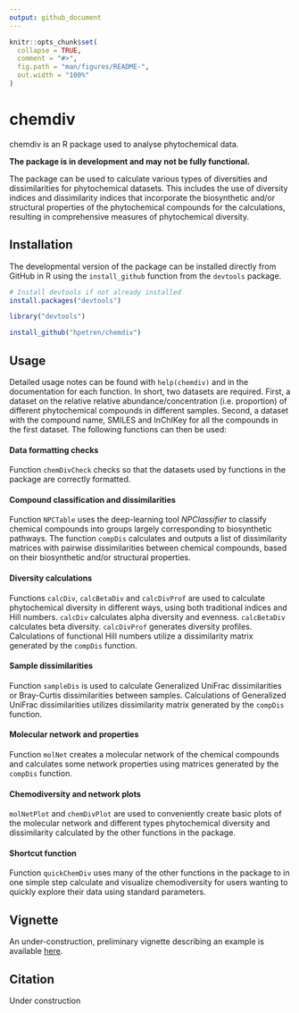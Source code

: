 ```yaml
---
output: github_document
---
```


<!-- README.md is generated from README.Rmd. Please edit that file -->

```r
knitr::opts_chunk$set(
  collapse = TRUE,
  comment = "#>",
  fig.path = "man/figures/README-",
  out.width = "100%"
)
```

# chemdiv

<!-- badges: start -->
<!-- badges: end -->

chemdiv is an R package used to analyse phytochemical data.

**The package is in development and may not be fully functional.**

The package can be used to calculate various types of diversities and 
dissimilarities for phytochemical datasets. This includes the use of diversity
indices and dissimilarity indices that incorporate the biosynthetic and/or 
structural properties of the phytochemical compounds for the calculations,
resulting in comprehensive measures of phytochemical diversity.


## Installation

The developmental version of the package can be installed directly from GitHub
in R using the `install_github` function from the `devtools` package.

```r
# Install devtools if not already installed
install.packages("devtools")

library("devtools")

install_github("hpetren/chemdiv")
```


## Usage

Detailed usage notes can be found with `help(chemdiv)` and in the documentation
for each function. In short, two datasets are required. First, a dataset
on the relative relative abundance/concentration (i.e. proportion) of
different phytochemical compounds in different samples. Second, a dataset 
with the compound name, SMILES and InChIKey for all the compounds in 
the first dataset. The following functions can then be used:


#### Data formatting checks
Function `chemDivCheck` checks so that the datasets used by functions 
in the package are correctly formatted.


#### Compound classification and dissimilarities
Function `NPCTable` uses the deep-learning tool *NPClassifier* to classify
chemical compounds into groups largely corresponding to biosynthetic pathways.
The function `compDis` calculates and outputs a list of dissimilarity matrices
with pairwise dissimilarities between chemical compounds, based on their 
biosynthetic and/or structural properties.


#### Diversity calculations
Functions `calcDiv`, `calcBetaDiv` and `calcDivProf` are used to calculate
phytochemical diversity in different ways, using both traditional indices
and Hill numbers. `calcDiv` calculates alpha diversity and evenness. 
`calcBetaDiv` calculates beta diversity. `calcDivProf` generates 
diversity profiles. Calculations of functional Hill numbers utilize a
dissimilarity matrix generated by the `compDis` function.


#### Sample dissimilarities
Function `sampleDis` is used to calculate Generalized UniFrac dissimilarities
or Bray-Curtis dissimilarities between samples. Calculations of Generalized 
UniFrac dissimilarities utilizes dissimilarity matrix generated by
the `compDis` function.


#### Molecular network and properties
Function `molNet` creates a molecular network of the chemical compounds
and calculates some network properties using matrices generated by
the `compDis` function.


#### Chemodiversity and network plots
`molNetPlot` and `chemDivPlot` are used to conveniently create basic plots 
of the molecular network and different types phytochemical diversity and 
dissimilarity calculated by the other functions in the package.


#### Shortcut function
Function `quickChemDiv` uses many of the other functions in
the package to in one simple step calculate and visualize chemodiversity for
users wanting to quickly explore their data using standard parameters.


## Vignette
An under-construction, preliminary vignette describing an example is available [here](https://drive.google.com/file/d/1cHOSQgJE2mScIX_pHRm9s00_OQH6Tn5w/view).


## Citation
Under construction

